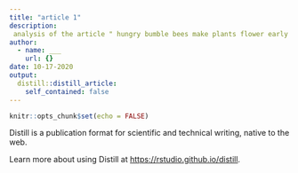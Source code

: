 ```yaml
---
title: "article 1"
description: 
 analysis of the article " hungry bumble bees make plants flower early cutting holes their leaves.
author:
  - name: ___
    url: {}
date: 10-17-2020
output:
  distill::distill_article:
    self_contained: false
---
```


```r
knitr::opts_chunk$set(echo = FALSE)
```



Distill is a publication format for scientific and technical writing, native to the web.

Learn more about using Distill at <https://rstudio.github.io/distill>.

